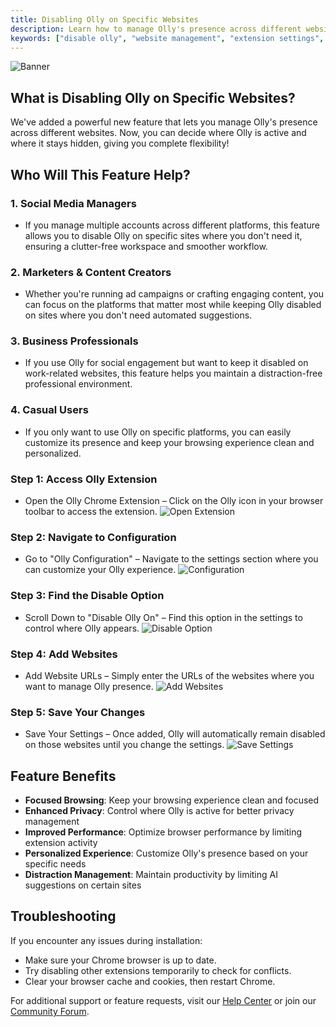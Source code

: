 ```yaml
---
title: Disabling Olly on Specific Websites
description: Learn how to manage Olly's presence across different websites, giving you complete control over where the extension is active and where it remains hidden.
keywords: ["disable olly", "website management", "extension settings", "custom configuration", "web browsing", "site-specific settings"]
---
```

![Banner](/images/banner.png "Olly Website Management")

## What is Disabling Olly on Specific Websites?
We've added a powerful new feature that lets you manage Olly's presence across different websites. Now, you can decide where Olly is active and where it stays hidden, giving you complete flexibility!

<CardGrid>
  <Card
    subtitle="Get Started"
    title="Quick Setup"
    description="Learn how to set up and manage Olly's presence across websites."
    href="/docs/features/disable-olly/setup"
  />
  <Card
    subtitle="Tutorial"
    title="Usage Guide"
    description="Step-by-step instructions for customizing Olly's visibility."
    href="/docs/features/disable-olly/guide"
  />
  <Card
    subtitle="Support"
    title="Help Center"
    description="Get assistance and troubleshooting tips for managing Olly's presence."
    href="/docs/support"
  />
</CardGrid>

## Who Will This Feature Help?

### 1. Social Media Managers
* If you manage multiple accounts across different platforms, this feature allows you to disable Olly on specific sites where you don't need it, ensuring a clutter-free workspace and smoother workflow.

### 2. Marketers & Content Creators
* Whether you're running ad campaigns or crafting engaging content, you can focus on the platforms that matter most while keeping Olly disabled on sites where you don't need automated suggestions.

### 3. Business Professionals
* If you use Olly for social engagement but want to keep it disabled on work-related websites, this feature helps you maintain a distraction-free professional environment.

### 4. Casual Users
* If you only want to use Olly on specific platforms, you can easily customize its presence and keep your browsing experience clean and personalized.

### Step 1: Access Olly Extension
* Open the Olly Chrome Extension – Click on the Olly icon in your browser toolbar to access the extension.
![Open Extension](/images/features/disable-olly/open-extension.png)

### Step 2: Navigate to Configuration
* Go to "Olly Configuration" – Navigate to the settings section where you can customize your Olly experience.
![Configuration](/images/features/disable-olly/configuration.png)

### Step 3: Find the Disable Option
* Scroll Down to "Disable Olly On" – Find this option in the settings to control where Olly appears.
![Disable Option](/images/features/disable-olly/disable-option.png)

### Step 4: Add Websites
* Add Website URLs – Simply enter the URLs of the websites where you want to manage Olly presence.
![Add Websites](/images/features/disable-olly/add-websites.png)

### Step 5: Save Your Changes
* Save Your Settings – Once added, Olly will automatically remain disabled on those websites until you change the settings.
![Save Settings](/images/features/disable-olly/save-settings.png)

## Feature Benefits

* **Focused Browsing**: Keep your browsing experience clean and focused
* **Enhanced Privacy**: Control where Olly is active for better privacy management
* **Improved Performance**: Optimize browser performance by limiting extension activity
* **Personalized Experience**: Customize Olly's presence based on your specific needs
* **Distraction Management**: Maintain productivity by limiting AI suggestions on certain sites

## Troubleshooting

If you encounter any issues during installation:
* Make sure your Chrome browser is up to date.
* Try disabling other extensions temporarily to check for conflicts.
* Clear your browser cache and cookies, then restart Chrome.

For additional support or feature requests, visit our [Help Center](/docs/support) or join our [Community Forum](/community).
